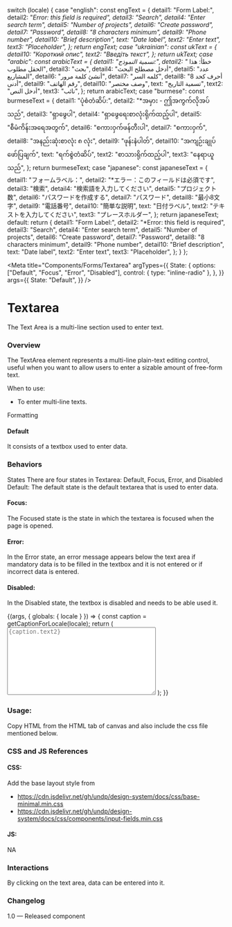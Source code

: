 
  switch (locale) {
    case "english":
      const engText = {
        detail1: "Form Label:",
        detail2: "*Error: this field is required",
        detail3: "Search",
        detail4: "Enter search term",
        detail5: "Number of projects",
        detail6: "Create password",
        detail7: "Password",
        detail8: "8 characters minimum",
        detail9: "Phone number",
        detail10: "Brief description",
        text: "Date label",
        text2: "Enter text",
        text3: "Placeholder",
      };
      return engText;
    case "ukrainian":
      const ukText = {
        detail10: "Короткий опис",
        text2: "Введіть текст",
      };
      return ukText;
    case "arabic":
      const arabicText = {
        detail1: "تسمية النموذج:",
        detail2: "* خطأ: هذا الحقل مطلوب",
        detail3: "بحث",
        detail4: "أدخل مصطلح البحث",
        detail5: "عدد المشاريع",
        detail6: "أنشئ كلمة مرور",
        detail7: "كلمه السر",
        detail8: "8 أحرف كحد أدنى",
        detail9: "رقم الهاتف",
        detail10: "وصف مختصر",
        text: "تسمية التاريخ",
        text2: "أدخل النص",
        text3: "نائب",
      };
      return arabicText;
    case "burmese":
      const burmeseText = {
        detail1: "ပုံစံတံဆိပ်:",
        detail2: "*အမှား - ဤအကွက်လိုအပ်သည်",
        detail3: "ရှာဖွေပါ",
        detail4: "ရှာဖွေရေးစာလုံးရိုက်ထည့်ပါ",
        detail5: "စီမံကိန်းအရေအတွက်",
        detail6: "စကားဝှက်ဖန်တီးပါ",
        detail7: "စကားဝှက်",
        detail8: "အနည်းဆုံးစာလုံး ၈ လုံး",
        detail9: "ဖုန်းနံပါတ်",
        detail10: "အကျဉ်းချုပ်ဖော်ပြချက်",
        text: "ရက်စွဲတံဆိပ်",
        text2: "စာသားရိုက်ထည့်ပါ",
        text3: "နေရာယူသည်",
      };
      return burmeseText;
    case "japanese":
      const japaneseText = {
        detail1: "フォームラベル：",
        detail2: "*エラー：このフィールドは必須です",
        detail3: "検索",
        detail4: "検索語を入力してください",
        detail5: "プロジェクト数",
        detail6: "パスワードを作成する",
        detail7: "パスワード",
        detail8: "最小8文字",
        detail9: "電話番号",
        detail10: "簡単な説明",
        text: "日付ラベル",
        text2: "テキストを入力してください",
        text3: "プレースホルダー",
      };
      return japaneseText;
    default:
      return {
        detail1: "Form Label:",
        detail2: "*Error: this field is required",
        detail3: "Search",
        detail4: "Enter search term",
        detail5: "Number of projects",
        detail6: "Create password",
        detail7: "Password",
        detail8: "8 characters minimum",
        detail9: "Phone number",
        detail10: "Brief description",
        text: "Date label",
        text2: "Enter text",
        text3: "Placeholder",
      };
  }
};

<Meta
  title="Components/Forms/Textarea"
  argTypes={{
    State: {
      options: ["Default", "Focus", "Error", "Disabled"],
      control: { type: "inline-radio" },
    },
  }}
  args={{
    State: "Default",
  }}
/>

# Textarea

The Text Area is a multi-line section used to enter text.

### Overview

The TextArea element represents a multi-line plain-text editing control, useful when you want to allow users to enter a sizable amount of free-form text.

When to use:

- To enter multi-line texts.

Formatting

#### Default

It consists of a textbox used to enter data.

### Behaviors

States
There are four states in Textarea: Default, Focus, Error, and Disabled
Default: The default state is the default textarea that is used to enter data.

#### Focus:

The Focused state is the state in which the textarea is focused when the page is opened.

#### Error:

In the Error state, an error message appears below the text area if mandatory data is to be filled in the textbox and it is not entered or if incorrect data is entered.

#### Disabled:

In the Disabled state, the textbox is disabled and needs to be able used it.

<Canvas>
  <Story name="Textarea">
    {(args, { globals: { locale } }) => {
      const caption = getCaptionForLocale(locale);
      return (
        <Textarea
          labelText={caption.detail10}
          errorText={caption.detail2}
          id="textarea"
          type="textarea"
          cols="40"
          rows="10"
          required="required"
          placeholder={caption.text2}
          {...args}
        ></Textarea>
      );
    }}
  </Story>
</Canvas>

### Usage:

Copy HTML from the HTML tab of canvas and also include the css file mentioned below.

### CSS and JS References

#### CSS:

Add the base layout style from

- https://cdn.jsdelivr.net/gh/undp/design-system/docs/css/base-minimal.min.css
- https://cdn.jsdelivr.net/gh/undp/design-system/docs/css/components/input-fields.min.css

#### JS:

NA

### Interactions

By clicking on the text area, data can be entered into it.

### Changelog

1.0 — Released component
